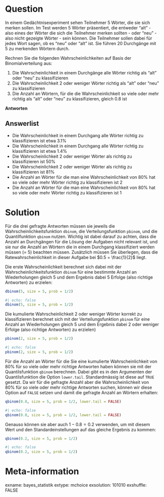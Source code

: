 Question
=======
In einem Gedächtnisexperiment sehen Teilnehmer 5 Wörter, die sie sich merken sollen. Im Test werden 5 Wörter präsentiert, die entweder "alt" - also eines der Wörter die sich die Teilnehmer merken sollten - oder "neu" - also nicht gezeigte Wörter - sein können. Die Teilnehmer sollen dabei für jedes Wort sagen, ob es "neu" oder "alt" ist. Sie führen 20 Durchgänge mit 5 zu merkenden Wörtern durch.

Rechnen Sie die folgenden Wahrscheinlichkeiten auf Basis der Binomialverteilung aus:

1. Die Wahrscheinlichkeit in einem Durchgänge alle Wörter richtig als "alt" oder "neu" zu klassifizieren
2. Die Wahrscheinlichkeit 2 oder weniger Wörter richtig als "alt" oder "neu" zu klassifizieren
3. Die Anzahl an Wörtern, für die die Wahrscheinlichkeit so viele oder mehr richtig als "alt" oder "neu" zu klassifizieren, gleich 0.8 ist

**Antworten**

Answerlist
--------
* Die Wahrscheinlichkeit in einem Durchgang alle Wörter richtig zu klassifizieren ist etwa 3.1%
* Die Wahrscheinlichkeit in einem Durchgang alle Wörter richtig zu klassifizieren ist etwa 1.4%
* Die Wahrscheinlichkeit 2 oder weniger Wörter als richtig zu klassifizieren ist 50%
* Die Wahrscheinlichkeit 2 oder weniger Wörter als richtig zu klassifizieren ist 81%
* Die Anzahl an Wörter für die man eine Wahrscheinlichkeit von 80% hat so viele oder mehr Wörter richtig zu klassifizieren ist 2
* Die Anzahl an Wörter für die man eine Wahrscheinlichkeit von 80% hat so viele oder mehr Wörter richtig zu klassifizieren ist 1

Solution
========
Für die drei gefragte Antworten müssen sie jeweils die Wahrscheinlichkeitsfunktion `dbinom`, die Verteilungsfunktion `pbinom`, und die Quantilfunktion `qbinom` nutzen. Wichtig ist dabei darauf zu achten, dass die Anzahl an Durchgängen für die Lösung der Aufgaben nicht relevant ist, und sie nur die Anzahl an Wörtern die in einem Durchgang klassifiziert werden müssen  (= 5) beachten müssen. Zusätzlich müssen Sie überlegen, dass die Ratewahrscheinlichkeit in dieser Aufgabe bei $0.5 = \frac{1}{2}$ liegt.

Die erste Wahrscheinlichkeit berechnet sich dabei mit der Wahrscheinlichkeitsfunktion `dbinom` für eine bestimmte Anzahl an Wiederholungen gleich 5 und dem Ergebnis dabei 5 Erfolge (also richtige Antworten) zu erzielen:

```r
dbinom(5, size = 5, prob = 1/2)
```

```r
#| echo: false
dbinom(5, size = 5, prob = 1/2)
```

Die kumulierte Wahrscheinlichkeit 2 oder weniger Wörter korrekt zu klassifizieren berechnet sich mit der Verteilungsfunktion `pbinom` für eine Anzahl an Wiederholungen gleich 5 und dem Ergebnis dabei 2 oder weniger Erfolge (also richtige Antworten) zu erzielen)

```r
pbinom(2, size = 5, prob = 1/2)
```

```r
#| echo: false
pbinom(2, size = 5, prob = 1/2)
```

Für die Anzahl an Wörter für die Sie eine kumulierte Wahrscheinlichkeit von 80% für so viele oder mehr richtige Antworten haben können sie mit der Quantilsfunktion `qbinom` berechnen. Dabei gibt es in den Argumenten der Quantilsfunktion die Option `lower.tail`. Standardmässig ist diese auf `TRUE` gesetzt. Da wir für die gefragte Anzahl aber die Wahrscheinlichkeit von 80% für so viele oder mehr richtige Antworten suchen, können wir diese Option auf `FALSE` setzen und damit die gefragte Anzahl an Wörtern erhalten:

```r
qbinom(0.8, size = 5, prob = 1/2, lower.tail = FALSE)
```

```r
#| echo: false
qbinom(0.8, size = 5, prob = 1/2, lower.tail = FALSE)
```

Genauso können sie aber auch $1 - 0.8 = 0.2$ verwenden, um mit diesem Wert und den Standardeinstellungen auf das gleiche Ergebnis zu kommen:

```r
qbinom(0.2, size = 5, prob = 1/2)
```

```r
#| echo: false
qbinom(0.2, size = 5, prob = 1/2)
```

Meta-information
=========
exname: bayes_statistik
extype: mchoice 
exsolution: 101010
exshuffle: FALSE
